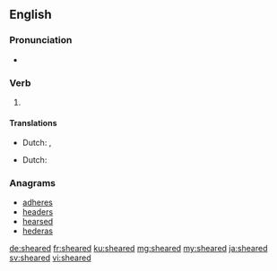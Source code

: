 ==English==

===Pronunciation===
* {{a|US}} {{IPA|/ˈʃiɹd/|lang=en}}

===Verb===
{{head|en|verb form}}

# {{en-past of|shear}}

====Translations====
{{trans-top|past tense of shear}}
* Dutch: {{t+|nl|schoor}}, {{t+|nl|schoren}}
{{trans-mid}}
{{trans-bottom}}
{{trans-top|past participle of shear}}
* Dutch: {{t+|nl|geschoren}}
{{trans-mid}}
{{trans-bottom}}

===Anagrams===
* [[adheres#English|adheres]]
* [[headers#English|headers]]
* [[hearsed#English|hearsed]]
* [[hederas#English|hederas]]

[[de:sheared]]
[[fr:sheared]]
[[ku:sheared]]
[[mg:sheared]]
[[my:sheared]]
[[ja:sheared]]
[[sv:sheared]]
[[vi:sheared]]